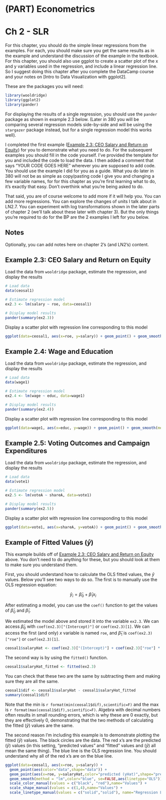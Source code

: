 # (PART) Econometrics {-} 

# Ch 2 - SLR

For this chapter, you should do the simple linear regressions from the examples. For each, you should make sure you get the same results as in the example and understand the discussion of the example in the textbook. For this chapter, you should also use ggplot to create a scatter plot of the x and y variables used in the regression, and include a linear regression line. So I suggest doing this chapter after you complete the DataCamp course and your notes on [Intro to Data Visualization with ggplot2].

These are the packages you will need:

```r
library(wooldridge)
library(ggplot2)
library(pander)
```

For displaying the results of a single regression, you should use the `pander` package as shown in example 2.3 below. (Later in 380 you will be comparing several regression models side-by-side and will be using the `stargazer` package instead, but for a single regression model this works well). 

I completed the first example ([Example 2.3: CEO Salary and Return on Equity]) for you to demonstrate what you need to do. For the subsequent examples you should fill in the code yourself. I've provided the template for you and included the code to load the data. I then added a comment that says "YOUR CODE GOES HERE" wherever you are supposed to add code. You should use the example I did for you as a guide. What you do later in 380 will not be as simple as copy/pasting code I give you and changing a few variable names, for for this chapter as you're first learning what to do, it's exactly that easy. Don't overthink what you're being asked to do. 

That said, you are of course welcome to add more if it will help you. You can add more regressions. You can explore the changes of units I talk about in LN2.7. You can experiment with log transformations shown in the later parts of chapter 2 (we'll talk about these later with chapter 3). But the only things you're required to do for the BP are the 2 examples I left for you below. 


## Notes
Optionally, you can add notes here on chapter 2's (and LN2's) content.



## Example 2.3: CEO Salary and Return on Equity


Load the data from `wooldridge` package, estimate the regression, and display the results
```r
# Load data
data(ceosal1)

# Estimate regression model
ex2.3 <- lm(salary ~ roe, data=ceosal1)

# Display model results
pander(summary(ex2.3))
```

Display a scatter plot with regression line corresponding to this model
```r
ggplot(data=ceosal1, aes(x=roe, y=salary)) + geom_point() + geom_smooth(method = "lm", se=FALSE)
```



## Example 2.4: Wage and Education

Load the data from `wooldridge` package, estimate the regression, and display the results
```r
# Load data
data(wage1)

# Estimate regression model
ex2.4 <- lm(wage ~ educ, data=wage1)

# Display model results
pander(summary(ex2.4))
```

Display a scatter plot with regression line corresponding to this model
```r
ggplot(data=wage1, aes(x=educ, y=wage)) + geom_point() + geom_smooth(method = "lm", se=FALSE)
```





## Example 2.5: Voting Outcomes and Campaign Expenditures

Load the data from `wooldridge` package, estimate the regression, and display the results
```r
# Load data
data(vote1)

# Estimate regression model
ex2.5 <- lm(voteA ~ shareA, data=vote1)

# Display model results
pander(summary(ex2.5))
```

Display a scatter plot with regression line corresponding to this model
```r
ggplot(data=vote1, aes(x=shareA, y=voteA)) + geom_point() + geom_smooth(method = "lm", se=FALSE)
```





## Example of Fitted Values ($\hat{y}$)


This example builds off of [Example 2.3: CEO Salary and Return on Equity] above. You don't need to do anything for these, but you should look at them to make sure you understand them.

First, you should understand how to calculate the OLS fitted values, the $\hat{y}$ values. Below you'll see two ways to do so. The first is to manually use the OLS regression equation: 

$$
\hat{y}_i = \hat{\beta}_0 + \hat{\beta}_1 x_i
$$

After estimating a model, you can use the `coef()` function to get the values of $\hat{\beta}_0$ and $\hat{\beta}_1$. 

We estimated the model above and stored it into the variable `ex2.3`. We can access $\hat{\beta}_0$ with `coef(ex2.3)["(Intercept)"]` or `coef(ex2.3)[1]`. We can access the first (and only) $x$ variable is named `roe`, and $\hat{\beta}_1$ is `coef(ex2.3)["roe"]` or `coef(ex2.3)[1]`.
```r
ceosal1$salaryHat <- coef(ex2.3)["(Intercept)"] + coef(ex2.3)["roe"] * ceosal1$roe
```

The second way is by using the `fitted()` function.
```r
ceosal1$salaryHat_fitted <- fitted(ex2.3)
```

You can check that these two are the same by subtracting them and making sure they are all the same. 
```r
ceosal1$dif <- ceosal1$salaryHat - ceosal1$salaryHat_fitted
summary(ceosal1$dif)
```
Note that the min is  `r format(min(ceosal1$dif),scientific=F)` and the max is  `r format(max(ceosal1$dif),scientific=F)`.  Algebra with decimal numbers often results in small rounding errors, which is why these are 0 exactly, but they are effectively 0, demonstrating that the two methods of calculating the fitted $(\hat{y})$ values are the same. 


The second reason I'm including this example is to demonstrate plotting the fitted $(\hat{y})$ values. The black circles are the data. The red x's are the predicted $(\hat{y})$ values (in this setting, "predicted values" and "fitted" values and $(\hat{y})$ all mean the same thing). The blue line is the OLS regression line. You should understand why all of the red x's are on the blue line. 


```r
ggplot(data=ceosal1, aes(x=roe, y=salary)) + 
  geom_point(aes(color="data",shape="data")) + 
  geom_point(aes(x=roe, y=salaryHat,color="predicted (yHat)",shape="predicted (yHat)")) +
  geom_smooth(method = "lm",color="blue", se=FALSE,aes(linetype="OLS")) +
  scale_color_manual(values = c("black", "red"),name="Values") +
  scale_shape_manual(values = c(1,4),name="Values") +
  scale_linetype_manual(values = c("solid","solid"), name="Regression Line")
```


